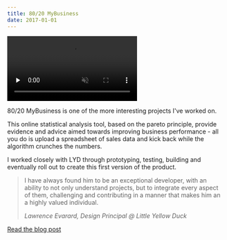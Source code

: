 ```yaml
---
title: 80/20 MyBusiness
date: 2017-01-01
---
```


<Browser url="https://8020mybusiness.com/">
    <video preload="none" loop muted disablepictureinpicture class="m-0">
        <source type="video/webm" src="/videos/projects/8020mybusiness/analysis.webm" />
        <source type="video/mp4" src="/videos/projects/8020mybusiness/analysis.mp4" />
        <Image src={analysis} width="600" alt="80/20 MyBusiness - Analysis" />
    </video>
</Browser>

80/20 MyBusiness is one of the more interesting projects I've worked on.

This online statistical analysis tool, based on the pareto principle, provide
evidence and advice aimed towards improving business performance - all you do is
upload a spreadsheet of sales data and kick back while the algorithm crunches
the numbers.

I worked closely with LYD through prototyping, testing, building and eventually
roll out to create this first version of the product.

> I have always found him to be an exceptional developer, with an ability to not
> only understand projects, but to integrate every aspect of them, challenging
> and contributing in a manner that makes him an a highly valued individual.
>
> <div><cite>Lawrence Evarard, Design Principal @ Little Yellow Duck</cite></div>

[Read the blog post](/blog/project-8020mybusiness)
